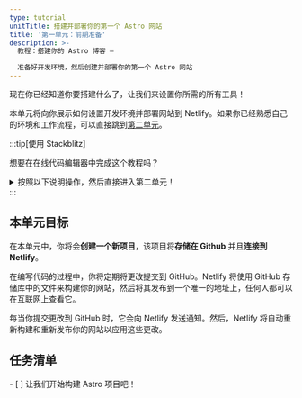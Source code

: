 ```yaml
---
type: tutorial
unitTitle: 搭建并部署你的第一个 Astro 网站
title: '第一单元：前期准备'
description: >-
  教程：搭建你的 Astro 博客 —

  准备好开发环境，然后创建并部署你的第一个 Astro 网站
---
```


现在你已经知道你要搭建什么了，让我们来设置你所需的所有工具！

本单元将向你展示如何设置开发环境并部署网站到 Netlify。如果你已经熟悉自己的环境和工作流程，可以直接跳到[第二单元](/zh-cn/tutorial/2-pages/)。

:::tip[使用 Stackblitz]

想要在在线代码编辑器中完成这个教程吗？
<details>

<summary>按照以下说明操作，然后直接进入第二单元！</summary>

**设置 StackBlitz**
1. 访问 [astro.new](https://astro.new) 然后点击 `Empty Project` 的 `Open in StackBlitz` 按钮以在 StackBlitz 中打开它。

2. 在右上方点击 `Sign in` 以使用你的 GitHub 账号登录。

3. 在 StackBlitz 编辑器窗口的左上方，点击 `fork` 模板（保存到你自己的账户中）。

4. 等待项目加载完毕，你将看到 `Empty Project` 的实时预览。

**进行修改**

在文件窗口中，你应该可以看到 `src/pages/index.astro`。点击打开它，按照[编写你的第一行 Astro 代码](/zh-cn/tutorial/1-setup/3/)来修改此文件。

**创建 GitHub 仓库**

1. 点击文件列表顶部的 <kbd>Connect Repository</kbd> 按钮，输入一个新的仓库名称，然后点击 <kbd>Create repo & push</kbd>。 

2. 当你有修改要提交到 GitHub 时，工作区左上方将出现一个 `Commit` 按钮。点击此按钮并输入提交信息 `commit message`，然后它将被提交到你的仓库。

**部署你的网站**

如果你想部署到 Netlify，请跳至[将你的网站部署到网络](/zh-cn/tutorial/1-setup/5/)。
否则，请跳至[第二单元](/zh-cn/tutorial/2-pages/)开始使用 Astro 进行搭建！

</details>
:::

## 本单元目标

在本单元中，你将会**创建一个新项目**，该项目将**存储在 Github** 并且**连接到 Netlify**。

在编写代码的过程中，你将定期将更改提交到 GitHub。Netlify 将使用 GitHub 存储库中的文件来构建你的网站，然后将其发布到一个唯一的地址上，任何人都可以在互联网上查看它。

每当你提交更改到 GitHub 时，它会向 Netlify 发送通知。然后，Netlify 将自动重新构建和重新发布你的网站以应用这些更改。

<Box icon="check-list">

## 任务清单

<Checklist>
- [ ] 让我们开始构建 Astro 项目吧！
</Checklist>
</Box>
